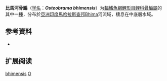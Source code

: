 {{Speciesbox
| name = 比馬河骨鯿
| status = NE
| status_system = IUCN3.1
| image = 
| genus = Osteobrama
| species = bhimensis
| authority = Singh & Yazdani, 1992
| synonyms = *''Osteobrama bheemensis''<br><small>Singh & Yazdani, 1992</small>
}}

'''比馬河骨鯿'''（[[学名|学名]]：'''''Osteobrama bhimensis'''''）为[[輻鰭魚綱|輻鰭魚綱]][[鯉形目|鯉形目]][[鲤科|鲤科]][[骨鯿屬|骨鯿屬]]的其中一[[種|種]]，分布於[[亞洲|亞洲]][[印度|印度]][[馬哈拉斯查邦|馬哈拉斯查邦]]Bhima河流域，棲息在中底層水域。

== 参考資料 ==
{{refbegin}}
*{{FishBase_species|genus=Osteobrama|species=bhimensis|year=2011|month=12}}
{{refend}}

== 扩展阅读 ==
{{refbegin}}
{{Wikispecies-inline|Osteobrama bhimensis|比馬河骨鯿}}
{{refend}}
{{Taxonbar|from=Q1102413}}

[[Category:骨鯿屬|bhimensis]]
[[Category:1992年描述的鱼类|O]]


{{鯉形目小作品}}